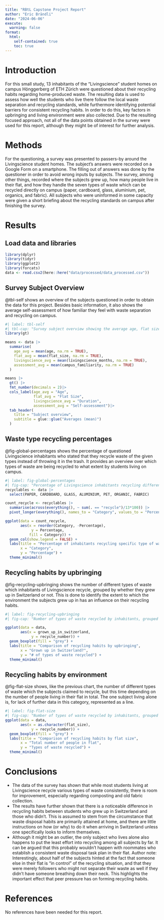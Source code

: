 ```yaml
---
title: "RBtL Capstone Project Report"
author: "Eric Brändli"
date: "2024-06-06"
execute:
  warning: false
format:
  html:
    self-contained: true
    toc: true
---
```


# Introduction

For this small study, 13 inhabitants of the "Livingscience" student homes on campus Hönggerberg of ETH Zürich were questioned about their recycling habits regarding home-produced waste. The resulting data is used to assess how well the students who live there follow the local waste separation and recycling standards, while furthermore identifying potential barriers for consistent recycling habits. In order to do this, key factors in upbringing and living environment were also collected. Due to the resulting focused approach, not all of the data points obtained in the survey were used for this report, although they might be of interest for further analysis.

# Methods

For the questioning, a survey was presented to passers-by around the Livingscience student homes. The subject's answers were recorded on a Google Form on a smartphone. The filling out of answers was done by the questioner in order to avoid wrong inputs by subjects. The survey, among other things, recorded where the subjects grew up, how many people live in their flat, and how they handle the seven types of waste which can be recycled directly on campus (paper, cardboard, glass, aluminium, pet, organics, and fabric). All subjects who were uninformed in some capacity were given a short briefing about the recycling standards on campus after finishing the survey.

# Results

## Load data and libraries

```r
library(dplyr)
library(tidyr)
library(ggplot2)
library(forcats) 
data <- read.csv2(here::here("data/processed/data_processed.csv"))
```

## Survey Subject Overview

@tbl-self shows an overview of the subjects questioned in order to obtain the data for this project. Besides basic information, it also shows the average self-assessment of how familiar they feel with waste separation and recycling on campus.

```r
#| label: tbl-self
#| tbl-cap: "Survey subject overview showing the average age, flat size and duration for which the subjects have lived in Livingscience (in months). Furthermore, the average self-assessment regarding familiarity with recycling on campus on a scale from 1 to 10 is shown."
library(gt)

means <- data |>
  summarise(
    age_avg = mean(age, na.rm = TRUE),
    flat_avg = mean(flat_size, na.rm = TRUE),
    livingscience_avg = mean(livingscience_months, na.rm = TRUE),
    assessment_avg = mean(campus_familiarity, na.rm = TRUE)
  )

means |>
  gt() |>
  fmt_number(decimals = 2)|>
  cols_label(age_avg = "Age",
             flat_avg = "Flat Size",
             livingscience_avg = "Duration",
             assessment_avg = "Self-assessment")|>
  tab_header(
    title = "Subject overview",
    subtitle = glue::glue("Averages (mean)")
  )
```

## Waste type recycling percentages

@fig-global-percentages shows the percentage of questioned Livingscience inhabitants who stated that they recycle waste of the given types instead of throwing it in the trash. It provides an overview over which types of waste are being recycled to what extent by students living on campus.

```r
#| label: fig-global-percentages
#| fig-cap: "Percentage of Livingscience inhabitants recycling different types of waste."
recyclables <- data |>
  select(PAPER, CARDBOARD, GLASS, ALUMINIUM, PET, ORGANIC, FABRIC)

count_recycle <- recyclables |>
  summarise(across(everything(), ~ sum(. == "recycle")/13*100)) |>
  pivot_longer(everything(), names_to = "Category", values_to = "Percentage")

ggplot(data = count_recycle, 
       aes(x = reorder(Category, -Percentage),
            y = Percentage, 
           fill = Category)) +
  geom_col(show.legend = FALSE) +
  labs(title = "Percentage of inhabitants recycling specific type of waste",
       x = "Category",
       y = "Percentage") +
  theme_minimal()
```

## Recycling habits by upbringing

@fig-recycling-upbringing shows the number of different types of waste which inhabitants of Livingscience recycle, grouped by whether they grew up in Switzerland or not. This is done to identify the extent to which the environment the subjects grew up in has an influence on their recycling habits.

```r
#| label: fig-recycling-upbringing
#| fig-cap: "Number of types of waste recycled by inhabitants, grouped by whether they grew up in switzerland or not."

ggplot(data = data, 
       aes(x = grown_up_in_switzerland,
            y = recycle_number)) +
  geom_boxplot(fill = "grey") +
  labs(title = "Comparison of recycling habits by upbringing",
       x = "Grown up in Switzerland?",
       y = "# of types of waste recycled") +
  theme_minimal()
```

## Recycling habits by environment

@fig-flat-size shows, like the previous chart, the number of different types of waste which the subjects claimed to recycle, but this time depending on the number of people living in their flat in total. The one subject living alone is, for lack of further data in this category, represented as a line.

```r
#| label: fig-flat-size
#| fig-cap: "Number of types of waste recycled by inhabitants, grouped by the number of people in their flat."
ggplot(data = data, 
       aes(x = as.character(flat_size),
            y = recycle_number)) +
  geom_boxplot(fill = "grey") +
  labs(title = "Comparison of recycling habits by flat size",
       x = "Total number of people in flat",
       y = "Types of waste recycled") +
  theme_minimal()
```

# Conclusions

- The data of the survey has shown that while most students living at Livingscience recycle various types of waste consistently, there is room for improvement, especially regarding composting and old fabric collection.
- The results have further shown that there is a noticeable difference in recycling habits between students who grew up in Switzerland and those who didn't. This is assumed to stem from the circumstance that waste disposal habits are primarily attained at home, and there are little instructions on how (or why) to do it when arriving in Switzerland unless one specifically looks to inform themselves. 
- Although it might be an outlier, the only subject who lives alone also happens to put the least effort into recycling among all subjects by far. It can be argued that this probably wouldn't happen with roommates who establish a consistent waste disposal task plan in their flat. Author note: Interestingly, about half of the subjects hinted at the fact that someone else in their flat is "in control" of the recycling situation, and that they were merely followers who might not separate their waste as well if they didn't have someone breathing down their neck. This highlights the important effect that peer pressure has on forming recycling habits.

# References

No references have been needed for this report.
